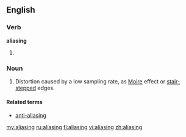 ==English==
===Verb===
'''aliasing'''
# {{present participle of|[[alias]]}}

===Noun===
{{en-noun}}
# {{context|signal processing|graphics|sound recording}} Distortion caused by a low sampling rate, as [[Moire]] effect or [[stair-stepped]] edges.

====Related terms====
*[[anti-aliasing]]

[[my:aliasing]]
[[ru:aliasing]]
[[fi:aliasing]]
[[vi:aliasing]]
[[zh:aliasing]]